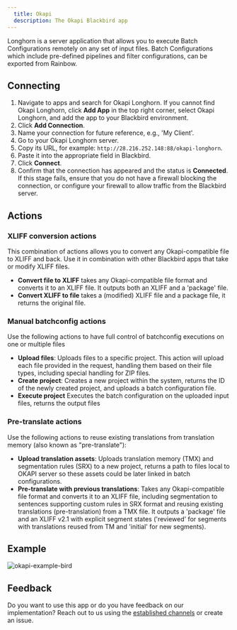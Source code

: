 ```yaml
---
  title: Okapi
  description: The Okapi Blackbird app
---
```


<LinkCard title="View on Github" target="_blank" href="https://github.com/bb-io/Okapi" icon="github" />

Longhorn is a server application that allows you to execute Batch Configurations remotely on any set of input files. Batch Configurations which include pre-defined pipelines and filter configurations, can be exported from Rainbow.

## Connecting

1. Navigate to apps and search for Okapi Longhorn. If you cannot find Okapi Longhorn, click **Add App** in the top right corner, select Okapi Longhorn, and add the app to your Blackbird environment.
2. Click **Add Connection**.
3. Name your connection for future reference, e.g., 'My Client'.
4. Go to your Okapi Longhorn server.
5. Copy its URL, for example: `http://28.216.252.148:88/okapi-longhorn`.
6. Paste it into the appropriate field in Blackbird.
7. Click **Connect**.
8. Confirm that the connection has appeared and the status is **Connected**. If this stage fails, ensure that you do not have a firewall blocking the connection, or configure your firewall to allow traffic from the Blackbird server.

## Actions

### XLIFF conversion actions

This combination of actions allows you to convert any Okapi-compatible file to XLIFF and back. Use it in combination with other Blackbird apps that take or modify XLIFF files.

- **Convert file to XLIFF** takes any Okapi-compatible file format and converts it to an XLIFF file. It outputs both an XLIFF and a 'package' file.
- **Convert XLIFF to file** takes a (modified) XLIFF file and a package file, it returns the original file.

### Manual batchconfig actions

Use the following actions to have full control of batchconfig executions on one or multiple files

- **Upload files**: Uploads files to a specific project. This action will upload each file provided in the request, handling them based on their file types, including special handling for ZIP files.
- **Create project**: Creates a new project within the system, returns the ID of the newly created project, and uploads a batch configuration file.
- **Execute project** Executes the batch configuration on the uploaded input files, returns the output files

### Pre-translate actions

Use the following actions to reuse existing translations from translation memory (also known as "pre-translate"):

- **Upload translation assets**: Uploads translation memory (TMX) and segmentation rules (SRX) to a new project, returns a path to files local to OKAPI server so these assets could be later linked in batch configurations.
- **Pre-translate with previous translations**: Takes any Okapi-compatible file format and converts it to an XLIFF file, including segmentation to sentences supporting custom rules in SRX format and reusing existing translations (pre-translation) from a TMX file. It outputs a 'package' file and an XLIFF v2.1 with explicit segment states ('reviewed' for segments with translations reused from TM and 'initial' for new segments).

## Example

![okapi-example-bird](https://raw.githubusercontent.com/bb-io/Okapi/main/image/README/okapi-example-bird.png)

## Feedback

Do you want to use this app or do you have feedback on our implementation? Reach out to us using the [established channels](https://www.blackbird.io/) or create an issue.

